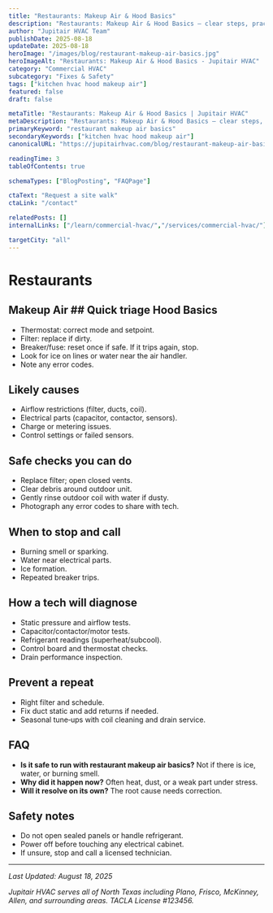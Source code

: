 ```yaml
---
title: "Restaurants: Makeup Air & Hood Basics"
description: "Restaurants: Makeup Air & Hood Basics — clear steps, practical detail, and when to call a pro in North Texas."
author: "Jupitair HVAC Team"
publishDate: 2025-08-18
updateDate: 2025-08-18
heroImage: "/images/blog/restaurant-makeup-air-basics.jpg"
heroImageAlt: "Restaurants: Makeup Air & Hood Basics - Jupitair HVAC"
category: "Commercial HVAC"
subcategory: "Fixes & Safety"
tags: ["kitchen hvac hood makeup air"]
featured: false
draft: false

metaTitle: "Restaurants: Makeup Air & Hood Basics | Jupitair HVAC"
metaDescription: "Restaurants: Makeup Air & Hood Basics — clear steps, practical detail, and when to call a pro in North Texas."
primaryKeyword: "restaurant makeup air basics"
secondaryKeywords: ["kitchen hvac hood makeup air"]
canonicalURL: "https://jupitairhvac.com/blog/restaurant-makeup-air-basics"

readingTime: 3
tableOfContents: true

schemaTypes: ["BlogPosting", "FAQPage"]

ctaText: "Request a site walk"
ctaLink: "/contact"

relatedPosts: []
internalLinks: ["/learn/commercial-hvac/","/services/commercial-hvac/"]

targetCity: "all"
---
```



# Restaurants



## Makeup Air ## Quick triage Hood Basics
- Thermostat: correct mode and setpoint.
- Filter: replace if dirty.
- Breaker/fuse: reset once if safe. If it trips again, stop.
- Look for ice on lines or water near the air handler.
- Note any error codes.



<BlogCTA variant="inline" />

## Likely causes
- Airflow restrictions (filter, ducts, coil).
- Electrical parts (capacitor, contactor, sensors).
- Charge or metering issues.
- Control settings or failed sensors.


## Safe checks you can do
- Replace filter; open closed vents.
- Clear debris around outdoor unit.
- Gently rinse outdoor coil with water if dusty.
- Photograph any error codes to share with tech.


## When to stop and call
- Burning smell or sparking.
- Water near electrical parts.
- Ice formation.
- Repeated breaker trips.


## How a tech will diagnose
- Static pressure and airflow tests.
- Capacitor/contactor/motor tests.
- Refrigerant readings (superheat/subcool).
- Control board and thermostat checks.
- Drain performance inspection.


## Prevent a repeat
- Right filter and schedule.
- Fix duct static and add returns if needed.
- Seasonal tune‑ups with coil cleaning and drain service.


## FAQ
- **Is it safe to run with restaurant makeup air basics?** Not if there is ice, water, or burning smell.
- **Why did it happen now?** Often heat, dust, or a weak part under stress.
- **Will it resolve on its own?** The root cause needs correction.


## Safety notes
- Do not open sealed panels or handle refrigerant.
- Power off before touching any electrical cabinet.
- If unsure, stop and call a licensed technician.

---

<BlogCTA variant="end" />

*Last Updated: August 18, 2025*

*Jupitair HVAC serves all of North Texas including Plano, Frisco, McKinney, Allen, and surrounding areas. TACLA License #123456.*
